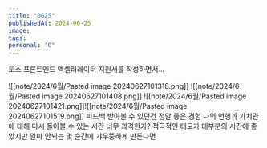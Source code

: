 ```yaml
---
title: "0625"
publishedAt: 2024-06-25
image: 
tags: 
personal: "0"
---
```

토스 프론트엔드 엑셀러레이터 지원서를 작성하면서...

![[note/2024/6월/Pasted image 20240627101318.png]]
![[note/2024/6월/Pasted image 20240627101408.png]]
![[note/2024/6월/Pasted image 20240627101421.png]]![[note/2024/6월/Pasted image 20240627101519.png]]
피드백 받아볼 수 있던건 정말 좋은 경험
나의 언행과 가치관에 대해 다시 돌아볼 수 있는 시간
너무 과격한가? 적극적인 태도가 대부분의 시간에 좋았지만 얼마 안되는 몇 순간에 갸우뚱하게 만든다면 